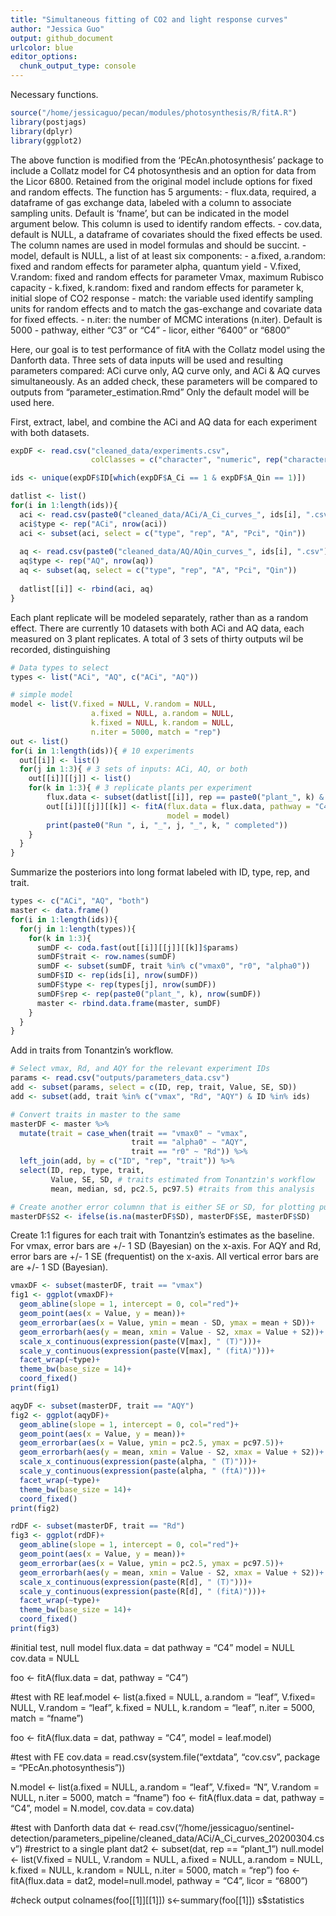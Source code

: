 ```yaml
---
title: "Simultaneous fitting of CO2 and light response curves"
author: "Jessica Guo"
output: github_document
urlcolor: blue
editor_options: 
  chunk_output_type: console
---
```


Necessary functions. 
```r
source("/home/jessicaguo/pecan/modules/photosynthesis/R/fitA.R")
library(postjags)
library(dplyr)
library(ggplot2)
```

The above function is modified from the 'PEcAn.photosynthesis' package to include a Collatz model for C4 photosynthesis and an option for data from the Licor 6800. Retained from the original model include options for fixed and random effects. The function has 5 arguments:
- flux.data, required, a dataframe of gas exchange data, labeled with a column to associate sampling units. Default is 'fname', but can be indicated in the model argument below. This column is used to identify random effects. 
- cov.data, default is NULL, a dataframe of covariates should the fixed effects be used. The column names are used in model formulas and should be succint. 
- model, default is NULL, a list of at least six components:
    - a.fixed, a.random: fixed and random effects for parameter alpha, quantum yield
    - V.fixed, V.random: fixed and random effects for parameter Vmax, maximum Rubisco capacity
    - k.fixed, k.random: fixed and random effects for parameter k, initial slope of CO2 response
    - match: the variable used identify sampling units for random effects and to match the gas-exchange and covariate data for fixed effects. 
    - n.iter: the number of MCMC interations (n.iter). Default is 5000
- pathway, either "C3" or "C4"
- licor, either "6400" or "6800"

Here, our goal is to test performance of fitA with the Collatz model using the Danforth data. Three sets of data inputs will be used and resulting parameters compared: ACi curve only,  AQ curve only, and ACi & AQ curves simultaneously. As an added check, these parameters will be compared to outputs from "parameter_estimation.Rmd"
Only the default model will be used here. 

First, extract, label, and combine the ACi and AQ data for each experiment with both datasets. 
```r
expDF <- read.csv("cleaned_data/experiments.csv",
                  colClasses = c("character", "numeric", rep("character",2), rep("numeric",2)))

ids <- unique(expDF$ID[which(expDF$A_Ci == 1 & expDF$A_Qin == 1)])

datlist <- list()
for(i in 1:length(ids)){
  aci <- read.csv(paste0("cleaned_data/ACi/A_Ci_curves_", ids[i], ".csv"), header=T)
  aci$type <- rep("ACi", nrow(aci))
  aci <- subset(aci, select = c("type", "rep", "A", "Pci", "Qin"))
  
  aq <- read.csv(paste0("cleaned_data/AQ/AQin_curves_", ids[i], ".csv"), header=T)
  aq$type <- rep("AQ", nrow(aq))
  aq <- subset(aq, select = c("type", "rep", "A", "Pci", "Qin"))
  
  datlist[[i]] <- rbind(aci, aq)
}
```

Each plant replicate will be modeled separately, rather than as a random effect. There are currently 10 datasets with both ACi and AQ data, each measured on 3 plant replicates. A total of 3 sets of thirty outputs wil be recorded, distinguishing 
```r
# Data types to select
types <- list("ACi", "AQ", c("ACi", "AQ"))

# simple model
model <- list(V.fixed = NULL, V.random = NULL, 
                  a.fixed = NULL, a.random = NULL, 
                  k.fixed = NULL, k.random = NULL, 
                  n.iter = 5000, match = "rep")
out <- list()
for(i in 1:length(ids)){ # 10 experiments
  out[[i]] <- list()
  for(j in 1:3){ # 3 sets of inputs: ACi, AQ, or both
    out[[i]][[j]] <- list()
    for(k in 1:3){ # 3 replicate plants per experiment
        flux.data <- subset(datlist[[i]], rep == paste0("plant_", k) & type %in% types[[j]])
        out[[i]][[j]][[k]] <- fitA(flux.data = flux.data, pathway = "C4", licor = "6800",
                                   model = model)
        print(paste0("Run ", i, "_", j, "_", k, " completed"))
    }
  }
}
```


Summarize the posteriors into long format labeled with ID, type, rep, and trait.  
```r
types <- c("ACi", "AQ", "both")
master <- data.frame()
for(i in 1:length(ids)){
  for(j in 1:length(types)){
    for(k in 1:3){
      sumDF <- coda.fast(out[[i]][[j]][[k]]$params)
      sumDF$trait <- row.names(sumDF)
      sumDF <- subset(sumDF, trait %in% c("vmax0", "r0", "alpha0"))
      sumDF$ID <- rep(ids[i], nrow(sumDF))
      sumDF$type <- rep(types[j], nrow(sumDF))
      sumDF$rep <- rep(paste0("plant_", k), nrow(sumDF))
      master <- rbind.data.frame(master, sumDF)
    }
  }
}
```

Add in traits from Tonantzin's workflow. 
```r
# Select vmax, Rd, and AQY for the relevant experiment IDs
params <- read.csv("outputs/parameters_data.csv")
add <- subset(params, select = c(ID, rep, trait, Value, SE, SD))
add <- subset(add, trait %in% c("vmax", "Rd", "AQY") & ID %in% ids)

# Convert traits in master to the same
masterDF <- master %>%
  mutate(trait = case_when(trait == "vmax0" ~ "vmax", 
                           trait == "alpha0" ~ "AQY",
                           trait == "r0" ~ "Rd")) %>%
  left_join(add, by = c("ID", "rep", "trait")) %>%
  select(ID, rep, type, trait, 
         Value, SE, SD, # traits estimated from Tonantzin's workflow
         mean, median, sd, pc2.5, pc97.5) #traits from this analysis

# Create another error columnn that is either SE or SD, for plotting purposes only
masterDF$S2 <- ifelse(is.na(masterDF$SD), masterDF$SE, masterDF$SD)
```

Create 1:1 figures for each trait with Tonantzin's estimates as the baseline. For vmax, error bars are +/- 1 SD (Bayesian) on the x-axis. For AQY and Rd, error bars are +/- 1 SE (frequentist) on the x-axis. All vertical error bars are are +/- 1 SD (Bayesian). 
```r
vmaxDF <- subset(masterDF, trait == "vmax")
fig1 <- ggplot(vmaxDF)+
  geom_abline(slope = 1, intercept = 0, col="red")+
  geom_point(aes(x = Value, y = mean))+
  geom_errorbar(aes(x = Value, ymin = mean - SD, ymax = mean + SD))+
  geom_errorbarh(aes(y = mean, xmin = Value - S2, xmax = Value + S2))+
  scale_x_continuous(expression(paste(V[max], " (T)")))+
  scale_y_continuous(expression(paste(V[max], " (fitA)")))+
  facet_wrap(~type)+
  theme_bw(base_size = 14)+
  coord_fixed()
print(fig1)

aqyDF <- subset(masterDF, trait == "AQY")
fig2 <- ggplot(aqyDF)+
  geom_abline(slope = 1, intercept = 0, col="red")+
  geom_point(aes(x = Value, y = mean))+
  geom_errorbar(aes(x = Value, ymin = pc2.5, ymax = pc97.5))+
  geom_errorbarh(aes(y = mean, xmin = Value - S2, xmax = Value + S2))+
  scale_x_continuous(expression(paste(alpha, " (T)")))+
  scale_y_continuous(expression(paste(alpha, " (ftA)")))+
  facet_wrap(~type)+
  theme_bw(base_size = 14)+
  coord_fixed()
print(fig2)

rdDF <- subset(masterDF, trait == "Rd")
fig3 <- ggplot(rdDF)+
  geom_abline(slope = 1, intercept = 0, col="red")+
  geom_point(aes(x = Value, y = mean))+
  geom_errorbar(aes(x = Value, ymin = pc2.5, ymax = pc97.5))+
  geom_errorbarh(aes(y = mean, xmin = Value - S2, xmax = Value + S2))+
  scale_x_continuous(expression(paste(R[d], " (T)")))+
  scale_y_continuous(expression(paste(R[d], " (fitA)")))+
  facet_wrap(~type)+
  theme_bw(base_size = 14)+
  coord_fixed()
print(fig3)

```
#initial test, null model
flux.data = dat
pathway = "C4"
model = NULL
cov.data = NULL

foo <- fitA(flux.data = dat, pathway = "C4")

#test with RE
leaf.model <- list(a.fixed = NULL, a.random = "leaf", 
                V.fixed= NULL, V.random = "leaf",
                k.fixed = NULL, k.random = "leaf",
                n.iter = 5000, match = "fname")

foo <- fitA(flux.data = dat, pathway = "C4", model = leaf.model)


#test with FE
cov.data = read.csv(system.file("extdata", "cov.csv", package = "PEcAn.photosynthesis"))

N.model <- list(a.fixed = NULL, a.random = "leaf", 
                V.fixed= "N", V.random = NULL,
                n.iter = 5000, match = "fname")
foo <- fitA(flux.data = dat, pathway = "C4", model = N.model, cov.data = cov.data)

#test with Danforth data
dat <- read.csv("/home/jessicaguo/sentinel-detection/parameters_pipeline/cleaned_data/ACi/A_Ci_curves_20200304.csv")
#restrict to a single plant
dat2 <- subset(dat, rep == "plant_1")
null.model <- list(V.fixed = NULL, V.random = NULL, 
                          a.fixed = NULL, a.random = NULL, 
                          k.fixed = NULL, k.random = NULL, 
                          n.iter = 5000, match = "rep")
foo <- fitA(flux.data = dat2, model=null.model, pathway = "C4", licor = "6800")

#check output
colnames(foo[[1]][[1]])
s<-summary(foo[[1]])
s$statistics
